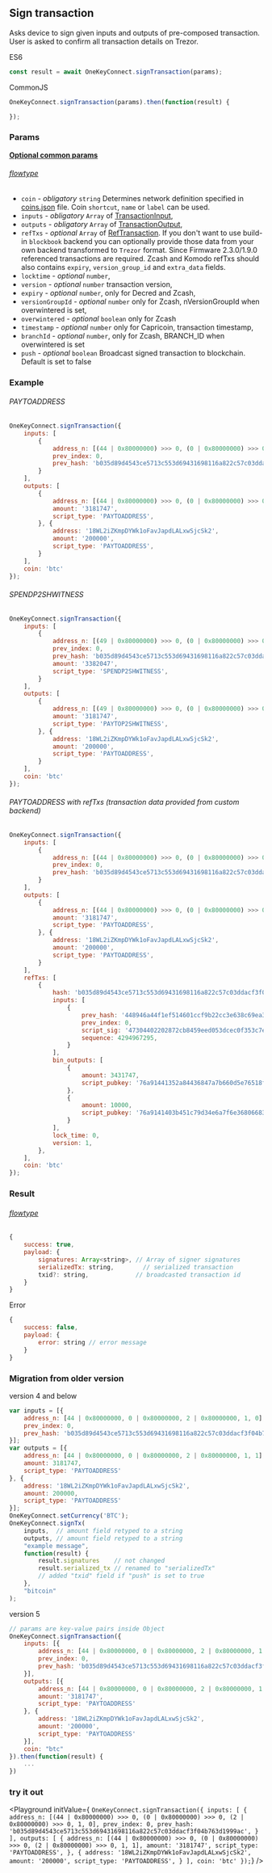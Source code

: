 
## Sign transaction

Asks device to sign given
inputs and outputs of pre-composed transaction. User is asked to confirm all transaction
details on Trezor.


ES6
```javascript
const result = await OneKeyConnect.signTransaction(params);
```

CommonJS
```javascript
OneKeyConnect.signTransaction(params).then(function(result) {

});
```

### Params
[****Optional common params****](./commonParams)
###### [flowtype](https://github.com/OneKeyHQ/connect/blob/onekey/src/js/types/params.js#L169-L164)
* `coin` - *obligatory* `string` Determines network definition specified in [coins.json](https://github.com/OneKeyHQ/connect/blob/onekey/src/data/coins.json) file. Coin `shortcut`, `name` or `label` can be used.
* `inputs` - *obligatory* `Array` of [TransactionInput](https://github.com/OneKeyHQ/connect/blob/onekey/src/js/types/trezor/protobuf.js#L100-L108),
* `outputs` - *obligatory* `Array` of [TransactionOutput](https://github.com/OneKeyHQ/connect/blob/onekey/src/js/types/trezor/protobuf.js#L113-L131),
* `refTxs` - *optional* `Array` of [RefTransaction](https://github.com/OneKeyHQ/connect/blob/onekey/src/js/types/trezor/protobuf.js#L139-L144). If you don't want to use build-in `blockbook` backend you can optionally provide those data from your own backend transformed to `Trezor` format. Since Firmware 2.3.0/1.9.0 referenced transactions are required. Zcash and Komodo refTxs should also contains `expiry`, `version_group_id` and `extra_data` fields.
* `locktime` - *optional* `number`,
* `version` - *optional* `number` transaction version,
* `expiry` - *optional* `number`, only for Decred and Zcash,
* `versionGroupId` - *optional* `number` only for Zcash, nVersionGroupId when overwintered is set,
* `overwintered` - *optional* `boolean` only for Zcash
* `timestamp` - *optional* `number` only for Capricoin, transaction timestamp,
* `branchId` - *optional* `number`, only for Zcash, BRANCH_ID when overwintered is set
* `push` - *optional* `boolean` Broadcast signed transaction to blockchain. Default is set to false

### Example
###### PAYTOADDRESS
```javascript
OneKeyConnect.signTransaction({
    inputs: [
        {
            address_n: [(44 | 0x80000000) >>> 0, (0 | 0x80000000) >>> 0, (2 | 0x80000000) >>> 0, 1, 0],
            prev_index: 0,
            prev_hash: 'b035d89d4543ce5713c553d69431698116a822c57c03ddacf3f04b763d1999ac',
        }
    ],
    outputs: [
        {
            address_n: [(44 | 0x80000000) >>> 0, (0 | 0x80000000) >>> 0, (2 | 0x80000000) >>> 0, 1, 1],
            amount: '3181747',
            script_type: 'PAYTOADDRESS',
        }, {
            address: '18WL2iZKmpDYWk1oFavJapdLALxwSjcSk2',
            amount: '200000',
            script_type: 'PAYTOADDRESS',
        }
    ],
    coin: 'btc'
});
```

###### SPENDP2SHWITNESS
```javascript
OneKeyConnect.signTransaction({
    inputs: [
        {
            address_n: [(49 | 0x80000000) >>> 0, (0 | 0x80000000) >>> 0, (2 | 0x80000000) >>> 0, 1, 0],
            prev_index: 0,
            prev_hash: 'b035d89d4543ce5713c553d69431698116a822c57c03ddacf3f04b763d1999ac',
            amount: '3382047',
            script_type: 'SPENDP2SHWITNESS',
        }
    ],
    outputs: [
        {
            address_n: [(49 | 0x80000000) >>> 0, (0 | 0x80000000) >>> 0, (2 | 0x80000000) >>> 0, 1, 1],
            amount: '3181747',
            script_type: 'PAYTOP2SHWITNESS',
        }, {
            address: '18WL2iZKmpDYWk1oFavJapdLALxwSjcSk2',
            amount: '200000',
            script_type: 'PAYTOADDRESS',
        }
    ],
    coin: 'btc'
});
```

###### PAYTOADDRESS with refTxs (transaction data provided from custom backend)
```javascript
OneKeyConnect.signTransaction({
    inputs: [
        {
            address_n: [(44 | 0x80000000) >>> 0, (0 | 0x80000000) >>> 0, (2 | 0x80000000) >>> 0, 1, 0],
            prev_index: 0,
            prev_hash: 'b035d89d4543ce5713c553d69431698116a822c57c03ddacf3f04b763d1999ac',
        }
    ],
    outputs: [
        {
            address_n: [(44 | 0x80000000) >>> 0, (0 | 0x80000000) >>> 0, (2 | 0x80000000) >>> 0, 1, 1],
            amount: '3181747',
            script_type: 'PAYTOADDRESS',
        }, {
            address: '18WL2iZKmpDYWk1oFavJapdLALxwSjcSk2',
            amount: '200000',
            script_type: 'PAYTOADDRESS',
        }
    ],
    refTxs: [
        {
            hash: 'b035d89d4543ce5713c553d69431698116a822c57c03ddacf3f04b763d1999ac',
            inputs: [
                {
                    prev_hash: '448946a44f1ef514601ccf9b22cc3e638c69ea3900b67b87517ea673eb0293dc',
                    prev_index: 0,
                    script_sig: '47304402202872cb8459eed053dcec0f353c7e293611fe77615862bfadb4d35a5d8807a4cf022015057aa0aaf72ab342b5f8939f86f193ad87b539931911a72e77148a1233e022012103f66bbe3c721f119bb4b8a1e6c1832b98f2cf625d9f59242008411dd92aab8d94',
                    sequence: 4294967295,
                }
            ],
            bin_outputs: [
                {
                    amount: 3431747,
                    script_pubkey: '76a91441352a84436847a7b660d5e76518f6ebb718dedc88ac',
                },
                {
                    amount: 10000,
                    script_pubkey: '76a9141403b451c79d34e6a7f6e36806683308085467ac88ac',
                }
            ],
            lock_time: 0,
            version: 1,
        },
    ],
    coin: 'btc'
});
```



### Result
###### [flowtype](https://github.com/OneKeyHQ/connect/blob/onekey/src/js/types/response.js#sign-transaction)
```javascript
{
    success: true,
    payload: {
        signatures: Array<string>, // Array of signer signatures
        serializedTx: string,        // serialized transaction
        txid?: string,             // broadcasted transaction id
    }
}
```
Error
```javascript
{
    success: false,
    payload: {
        error: string // error message
    }
}
```

### Migration from older version

version 4 and below
```javascript
var inputs = [{
    address_n: [44 | 0x80000000, 0 | 0x80000000, 2 | 0x80000000, 1, 0],
    prev_index: 0,
    prev_hash: 'b035d89d4543ce5713c553d69431698116a822c57c03ddacf3f04b763d1999ac'
}];
var outputs = [{
    address_n: [44 | 0x80000000, 0 | 0x80000000, 2 | 0x80000000, 1, 1],
    amount: 3181747,
    script_type: 'PAYTOADDRESS'
}, {
    address: '18WL2iZKmpDYWk1oFavJapdLALxwSjcSk2',
    amount: 200000,
    script_type: 'PAYTOADDRESS'
}];
OneKeyConnect.setCurrency('BTC');
OneKeyConnect.signTx(
    inputs,  // amount field retyped to a string
    outputs, // amount field retyped to a string
    "example message",
    function(result) {
        result.signatures    // not changed
        result.serialized_tx // renamed to "serializedTx"
        // added "txid" field if "push" is set to true
    },
    "bitcoin"
);
```
version 5
```javascript
// params are key-value pairs inside Object
OneKeyConnect.signTransaction({
    inputs: [{
        address_n: [44 | 0x80000000, 0 | 0x80000000, 2 | 0x80000000, 1, 0],
        prev_index: 0,
        prev_hash: 'b035d89d4543ce5713c553d69431698116a822c57c03ddacf3f04b763d1999ac'
    }],
    outputs: [{
        address_n: [44 | 0x80000000, 0 | 0x80000000, 2 | 0x80000000, 1, 1],
        amount: '3181747',
        script_type: 'PAYTOADDRESS'
    }, {
        address: '18WL2iZKmpDYWk1oFavJapdLALxwSjcSk2',
        amount: '200000',
        script_type: 'PAYTOADDRESS'
    }],
    coin: "btc"
}).then(function(result) {
    ...
})
```


### try it out
<Playground
    initValue={
`OneKeyConnect.signTransaction({
    inputs: [
        {
            address_n: [(44 | 0x80000000) >>> 0, (0 | 0x80000000) >>> 0, (2 | 0x80000000) >>> 0, 1, 0],
            prev_index: 0,
            prev_hash: 'b035d89d4543ce5713c553d69431698116a822c57c03ddacf3f04b763d1999ac',
        }
    ],
    outputs: [
        {
            address_n: [(44 | 0x80000000) >>> 0, (0 | 0x80000000) >>> 0, (2 | 0x80000000) >>> 0, 1, 1],
            amount: '3181747',
            script_type: 'PAYTOADDRESS',
        }, {
            address: '18WL2iZKmpDYWk1oFavJapdLALxwSjcSk2',
            amount: '200000',
            script_type: 'PAYTOADDRESS',
        }
    ],
    coin: 'btc'
});`}
/>

